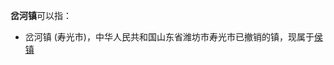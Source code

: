 '''岔河镇'''可以指：
{{PRC admin/disambig|13/02/08/108/000|32/03/82/116/000|32/06/23/110/000|32/08/29/103/000|52/05/02/102/000}}
* 岔河镇 (寿光市)，中华人民共和国山东省潍坊市寿光市已撤销的镇，现属于[[侯镇|侯镇]]
{{disambig|cat=三字中国镇名消歧义}}